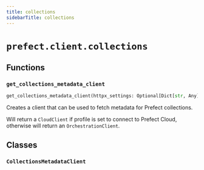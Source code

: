 ```yaml
---
title: collections
sidebarTitle: collections
---
```


# `prefect.client.collections`

## Functions

### `get_collections_metadata_client` <sup><a href="https://github.com/PrefectHQ/prefect/blob/main/src/prefect/client/collections.py#L17" target="_blank"><Icon icon="github" size="14" /></a></sup>

```python
get_collections_metadata_client(httpx_settings: Optional[Dict[str, Any]] = None) -> 'CollectionsMetadataClient'
```


Creates a client that can be used to fetch metadata for
Prefect collections.

Will return a `CloudClient` if profile is set to connect
to Prefect Cloud, otherwise will return an `OrchestrationClient`.


## Classes

### `CollectionsMetadataClient` <sup><a href="https://github.com/PrefectHQ/prefect/blob/main/src/prefect/client/collections.py#L9" target="_blank"><Icon icon="github" size="14" /></a></sup>
